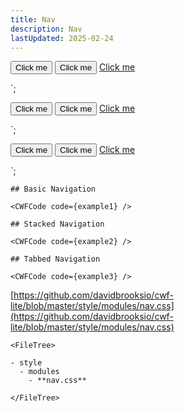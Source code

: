```yaml
---
title: Nav
description: Nav
lastUpdated: 2025-02-24
---
```



  <button class="nav__item" type="button">Click me</button>
  <button class="nav__item" type="button" data-active="true">Click me</button>
  <a class="nav__item" href="/">Click me</a>
</nav>`;

  <button class="nav__item" type="button">Click me</button>
  <button class="nav__item" type="button" data-active="true">Click me</button>
  <a class="nav__item" href="/">Click me</a>
</nav>`;

  <button class="nav__item" type="button">Click me</button>
  <button class="nav__item" type="button" data-active="true">Click me</button>
  <a class="nav__item" href="/">Click me</a>
</nav>`;

<Tabs>
  <TabItem label="Overview" icon="puzzle">

    ## Basic Navigation

    <CWFCode code={example1} />

    ## Stacked Navigation

    <CWFCode code={example2} />
    
    ## Tabbed Navigation

    <CWFCode code={example3} />
  </TabItem>
  <TabItem label="Files" icon="list-format">

  [https://github.com/davidbrooksio/cwf-lite/blob/master/style/modules/nav.css](https://github.com/davidbrooksio/cwf-lite/blob/master/style/modules/nav.css)
  
    <FileTree>

    - style
      - modules
        - **nav.css**

    </FileTree>
  </TabItem>
  <TabItem label="Stylesheet" icon="open-book">
    <Code code={cssExample} lang="css" />
  </TabItem>
</Tabs>
